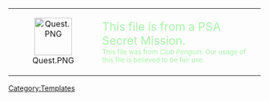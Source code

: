 <center>
{| width="50%" align="center" style="background: #0B610B; border: #0A2A0A 3px solid; {{roundy|20px}}"
|- align="center"
| width="40px" height="20px" align="center" style="background: clear; border: clear 3px solid; {{roundy|150px}}" | [[File:Quest.PNG|75px|link=]]
|<big><big><span style="color: #A9F5A9;">This file is from a PSA Secret Mission.</span></big></big><br><small><span style="color: #A9F5A9;">This file was from ''Club Penguin''. Our usage of this file is believed to be fair use.</span></small>
|}</center>
<includeonly>[[Category:PSA Secret Missions|{{PAGENAME}}]]</includeonly>
<noinclude>[[Category:Templates]]</noinclude>
